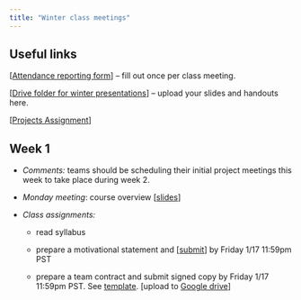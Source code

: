 ```yaml
---
title: "Winter class meetings"
---
```




## Useful links

\[[Attendance reporting form](https://forms.gle/VE7KJ5x71j8yci768)\] -- fill out once per class meeting.

\[[Drive folder for winter presentations](https://drive.google.com/drive/folders/1aW_BBZl9R3gQEQvFszdGL1ypvfqxpy5m?usp=sharing)\] -- upload your slides and handouts here.

\[[Projects Assignment](https://docs.google.com/spreadsheets/d/1ojj4ZBl5qnXm9ZeAOzy11xv6xWKJIuP3Fi-WH6InDnI/edit?usp=sharing)\] 

<!-- \[[Presentation review form](https://forms.gle/Wi3dy8o6JqtXqkrK8)\] -- fill out once per presentation. -->

## Week 1

-   *Comments:* teams should be scheduling their initial project meetings this week to take place during week 2.

-   *Monday meeting*: course overview \[[slides](slides/week1-intro.qmd)\]

-   *Class assignments:*

    -   read syllabus

    -   prepare a motivational statement and \[[submit](https://forms.gle/Bf344damoizvxqow9)\] by Friday 1/17 11:59pm PST

    -   prepare a team contract and submit signed copy by Friday 1/17 11:59pm PST. See [template](https://docs.google.com/document/d/1KsJiRks9BLDTtu7i7vBRYNPGr6ewzLV6R8vJj5-duPg/edit?usp=sharing). \[upload to [Google drive](https://drive.google.com/drive/folders/1Tg5SY2lOI-CPPfckSyXpgTBp1LEtyq5T?usp=sharing)\]
    

<!-- ## Week 3 -->


<!-- -   *Comments:* re-read project abstract before your team meeting. -->

<!-- -   *Monday meeting:* getting started and tips for success \[[slides](https://docs.google.com/presentation/d/1xAnI-zn-JYmTb5kPhq22oDuKcT4buvBbRFtpsyN2l_o/edit?usp=sharing)\] -->

<!-- ## Week 4 -->

<!-- *Comments:* teams should have data in hand this week; presentation schedule updated; see [meeting notes template](https://docs.google.com/document/d/11UeFtk0THbnZDHakAzzOrZk44Tzc2wJeK5Kh70MM6vc/edit?usp=drive_link) -->

<!-- -   *Monday meeting:* Meeting on Monday will be run as Office Hours -->

<!-- -   In-class presentations to begin next week; should focus on project background, data, goals, and current/planned work -->

<!--     -   format: 20min presentation + 10min discussion -->

<!--     -   to prepare: 10-15 slides and 1-2 page handout 24h in advance -->

<!--     -   \[[handout template](https://docs.google.com/document/d/1lBQRokPd1LWcaJwp_IMOkbNJX_YFYruHhm-fgbXyPjY/edit?usp=drive_link)\] \[[evaluation rubric](https://docs.google.com/document/d/1ojWXDZaX01TWhmRH6jj3ErtZefD44nZLOs1srr8LJ70/edit?usp=drive_link)\] \[[last year's presentations](https://drive.google.com/drive/folders/1yeuKF0rFvqbR_XvfSSN1KEdC2dgfnbeE?usp=drive_link)\] -->


<!-- ## Week 5 -->



<!-- -   *Monday meeting:* Appfolio,  HPC Workshop -->

<!-- ## Week 6 -->


<!-- -   *Monday meeting:* CCBER, CITRAL   -->

<!-- ## Week 7 -->


<!-- -   *Wednesday meeting:* Geography Department, Nation Builder -->


<!-- ## Week 8 -->



<!-- -   *Monday meeting:* P3, Political Science -->

<!-- ## Week 9 -->



<!-- -   *Monday meeting:* Scripps, SLAC  -->
